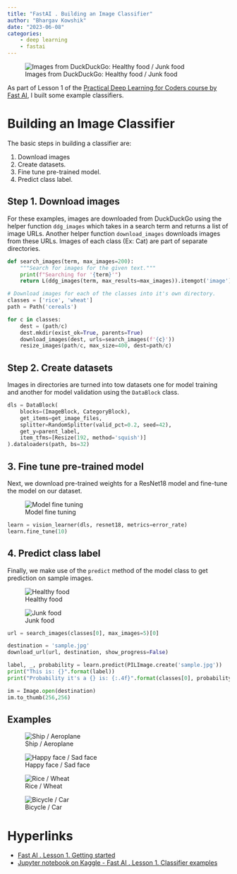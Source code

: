 ```yaml
---
title: "FastAI . Building an Image Classifier"
author: "Bhargav Kowshik"
date: "2023-06-08"
categories:
    - deep learning
    - fastai
---
```


![Images from DuckDuckGo: Healthy food / Junk food](/static/images/building-an-image-classifier/healthy-food-vs-junk-food-samples.png)

As part of Lesson 1 of the [Practical Deep Learning for Coders course by Fast AI](https://course.fast.ai), I built some example classifiers.


# Building an Image Classifier

The basic steps in building a classifier are:

1. Download images
2. Create datasets.
3. Fine tune pre-trained model.
4. Predict class label.


## Step 1. Download images

For these examples, images are downloaded from DuckDuckGo using the helper function `ddg_images` which takes in a search term and returns a list of image URLs. Another helper function `download_images` downloads images from these URLs. Images of each class (Ex: Cat) are part of separate directories.

```python
def search_images(term, max_images=200):
    """Search for images for the given text."""
    print(f"Searching for '{term}'")
    return L(ddg_images(term, max_results=max_images)).itemgot('image')

# Download images for each of the classes into it's own directory.
classes = ['rice', 'wheat']
path = Path('cereals')

for c in classes:
    dest = (path/c)
    dest.mkdir(exist_ok=True, parents=True)
    download_images(dest, urls=search_images(f'{c}'))
    resize_images(path/c, max_size=400, dest=path/c)
```


## Step 2. Create datasets

Images in directories are turned into tow datasets one for model training and another for model validation using the `DataBlock` class.

```python
dls = DataBlock(
    blocks=(ImageBlock, CategoryBlock),
    get_items=get_image_files,
    splitter=RandomSplitter(valid_pct=0.2, seed=42),
    get_y=parent_label,
    item_tfms=[Resize(192, method='squish')]
).dataloaders(path, bs=32)
```

## 3. Fine tune pre-trained model

Next, we download pre-trained weights for a ResNet18 model and fine-tune the model on our dataset.

![Model fine tuning](/static/images/building-an-image-classifier/happy-face-vs-sad-face-performance.png)

```python
learn = vision_learner(dls, resnet18, metrics=error_rate)
learn.fine_tune(10)
```

## 4. Predict class label

Finally, we make use of the `predict` method of the model class to get prediction on sample images.

::: {layout-ncol=2}
![Healthy food](/static/images/building-an-image-classifier/healthy-food-prediction.png)

![Junk food](/static/images/building-an-image-classifier/junk-food-prediction.png)
:::

```python
url = search_images(classes[0], max_images=5)[0]

destination = 'sample.jpg'
download_url(url, destination, show_progress=False)

label, _, probability = learn.predict(PILImage.create('sample.jpg'))
print("This is: {}".format(label))
print("Probability it's a {} is: {:.4f}".format(classes[0], probability[0]))

im = Image.open(destination)
im.to_thumb(256,256)
```

## Examples

::: {layout-ncol=2}

![Ship / Aeroplane](/static/images/building-an-image-classifier/ship-vs-aeroplane-samples.png)

![Happy face / Sad face](/static/images/building-an-image-classifier/happy-face-vs-sad-face-samples.png)

![Rice / Wheat](/static/images/building-an-image-classifier/rice-vs-wheat-samples.png)

![Bicycle / Car](/static/images/building-an-image-classifier/bicycle-vs-car-samples.png)

:::


# Hyperlinks

- [Fast AI . Lesson 1. Getting started](https://course.fast.ai/Lessons/lesson1.html)
- [Jupyter notebook on Kaggle - Fast AI . Lesson 1. Classifier examples](https://www.kaggle.com/bkowshik/fast-ai-lesson-1-classifier-examples)
